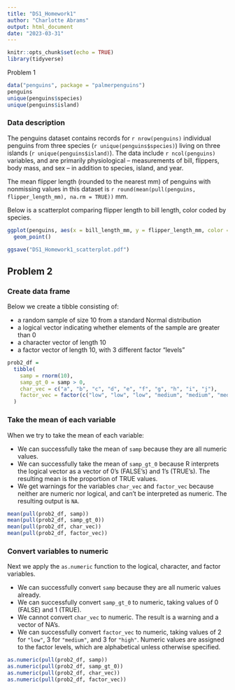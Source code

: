```yaml
---
title: "DS1_Homework1"
author: "Charlotte Abrams"
output: html_document
date: "2023-03-31"
---
```


```r
knitr::opts_chunk$set(echo = TRUE)
library(tidyverse)
```

Problem 1

```r
data("penguins", package = "palmerpenguins")
penguins
unique(penguins$species)
unique(penguins$island)
```
### Data description

The penguins dataset contains records for `r nrow(penguins)` individual penguins from three species (`r unique(penguins$species)`) living on three islands (`r unique(penguins$island)`). The data include `r ncol(penguins)` variables, and are primarily physiological -- measurements of bill, flippers, body mass, and sex -- in addition to species, island, and year.

The mean flipper length (rounded to the nearest mm) of penguins with nonmissing values in this dataset is `r round(mean(pull(penguins, flipper_length_mm), na.rm = TRUE))` mm.
 
Below is a scatterplot comparing flipper length to bill length, color coded by species. 

```r
ggplot(penguins, aes(x = bill_length_mm, y = flipper_length_mm, color = species)) + 
  geom_point()

ggsave("DS1_Homework1_scatterplot.pdf")
```


## Problem 2

### Create data frame

Below we create a tibble consisting of:

* a random sample of size 10 from a standard Normal distribution
* a logical vector indicating whether elements of the sample are greater than 0
* a character vector of length 10
* a factor vector of length 10, with 3 different factor "levels"

```r
prob2_df = 
  tibble(
    samp = rnorm(10),
    samp_gt_0 = samp > 0,
    char_vec = c("a", "b", "c", "d", "e", "f", "g", "h", "i", "j"),
    factor_vec = factor(c("low", "low", "low", "medium", "medium", "medium", "medium", "high", "high", "high"))
  )
```

### Take the mean of each variable

When we try to take the mean of each variable:

* We can successfully take the mean of `samp` because they are all numeric values. 
* We can successfully take the mean of `samp_gt_0` because R interprets the logical vector as a vector of 0's (FALSE's) and 1's (TRUE's). The resulting mean is the proportion of TRUE values.
* We get warnings for the variables `char_vec` and `factor_vec` because neither are numeric nor logical, and can't be interpreted as numeric. The resulting output is `NA`.

```r
mean(pull(prob2_df, samp))
mean(pull(prob2_df, samp_gt_0))
mean(pull(prob2_df, char_vec))
mean(pull(prob2_df, factor_vec))
```

### Convert variables to numeric

Next we apply the `as.numeric` function to the logical, character, and factor variables.

* We can successfully convert `samp` because they are all numeric values already. 
* We can successfully convert `samp_gt_0` to numeric, taking values of 0 (FALSE) and 1 (TRUE).
* We cannot convert `char_vec` to numeric. The result is a warning and a vector of NA's.
* We can successfully convert `factor_vec` to numeric, taking values of 2 for `"low"`, 3 for `"medium"`, and 3 for `"high"`. Numeric values are assigned to the factor levels, which are alphabetical unless otherwise specified.

```r
as.numeric(pull(prob2_df, samp))
as.numeric(pull(prob2_df, samp_gt_0))
as.numeric(pull(prob2_df, char_vec))
as.numeric(pull(prob2_df, factor_vec))
```